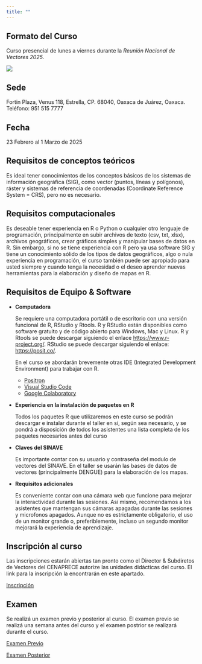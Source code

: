 ```yaml
---
title: ""
---
```


## Formato del Curso

Curso presencial de lunes a viernes durante la *Reunión Nacional de Vectores 2025*.

![](imagenes/logo_course.png)


## Sede

Fortin Plaza, Venus 118, Estrella, CP. 68040, Oaxaca de Juárez, Oaxaca. Teléfono: 951 515 7777


## Fecha

23 Febrero al 1 Marzo de 2025

## Requisitos de conceptos teóricos

Es ideal tener conocimientos de los conceptos básicos de los sistemas de información geográfica (SIG), como vector (puntos, líneas y polígonos), ráster y sistemas de referencia de coordenadas (Coordinate Reference System = CRS), pero no es necesario.

## Requisitos computacionales

Es deseable tener experiencia en R o Python o cualquier otro lenguaje de programación, principalmente en subir archivos de texto (csv, txt, xlsx), archivos geográficos, crear gráficos simples y manipular bases de datos en R. Sin embargo, si no se tiene experiencia con R pero ya usa software SIG y tiene un conocimiento sólido de los tipos de datos geográficos, algo o nula experiencia en programación, el curso también puede ser apropiado para usted siempre y cuando tenga la necesidad o el deseo aprender nuevas herramientas para la elaboración y diseño de mapas en R.

## Requisitos de Equipo & Software

-   **Computadora**

    Se requiere una computadora portátil o de escritorio con una versión funcional de R, RStudio y Rtools. R y RStudio están disponibles como software gratuito y de código abierto para Windows, Mac y Linux. R y Rtools se puede descargar siguiendo el enlace <https://www.r-project.org/>. RStudio se puede descargar siguiendo el enlace: <https://posit.co/>.

    En el curso se abordarán brevemente otras IDE (Integrated Development Environment) para trabajar con R.

    -   [Positron](https://positron.posit.co/download.html)
    -   [Visual Studio Code](https://code.visualstudio.com)
    -   [Google Colaboratory](https://colab.research.google.com)

-   **Experiencia en la instalación de paquetes en R**

    Todos los paquetes R que utilizaremos en este curso se podrán descargar e instalar durante el taller en sí, según sea necesario, y se pondrá a disposición de todos los asistentes una lista completa de los paquetes necesarios antes del curso

-   **Claves del SINAVE**

    Es importante contar con su usuario y contraseña del modulo de vectores del SINAVE. En el taller se usarán las bases de datos de vectores (principalmente DENGUE) para la elaboración de los mapas.

-   **Requisitos adicionales**

    Es conveniente contar con una cámara web que funcione para mejorar la interactividad durante las sesiones. Así mismo, recomendamos a los asistentes que mantengan sus cámaras apagadas durante las sesiones y microfonos apagados. Aunque no es estrictamente obligatorio, el uso de un monitor grande o, preferiblemente, incluso un segundo monitor mejorará la experiencia de aprendizaje.

## Inscripción al curso

Las inscripciones estarán abiertas tan pronto como el Director & Subdiretos de Vectores del CENAPRECE autorize las unidades didácticas del curso. El link para la inscripción la encontrarán en este apartado.

[Inscripción](https://docs.google.com/forms/d/1NkfcigcOUpEU_CZiEwqVk3KB-eesDk5B9FmZouuNev0/edit#settings)

## Examen

Se realizá un examen previo y posterior al curso. El examen previo se realizá una semana antes del curso y el examen postrior se realizará durante el curso.

[Examen Previo](https://docs.google.com/forms/d/1V1DptfSkH-LxX-7qJrVH1LLumK0Ropi10Ak_eLSxn9c/edit?pli=1)

[Examen Posterior]()
